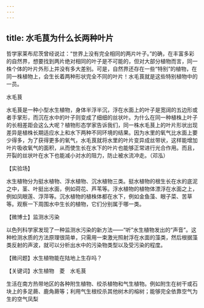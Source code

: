 ```yaml
---
---
---
```

title: 水毛茛为什么长两种叶片
---




哲学家莱布尼茨曾经说过：“世界上没有完全相同的两片叶子。”的确，在丰富多彩的自然界，想要找到两片绝对相同的叶子是不可能的，但对大部分植物而言，同一株个体的叶片外形上并没有多大差别。可是，自然界还存在一些“特别”的植物，在同一株植物上，会生长着两种形状完全不同的叶片！水毛茛就是这些特别植物中的一员。

水毛茛



水毛茛是一种小型水生植物，身体半浮半沉，浮在水面上的叶子是宽阔的五边形或者手掌形，而沉在水中的叶子则变成了细细的丝状叶。为什么在同一种植株上叶子的长相差距会这么大呢？植物形态学家告诉我们，同一株水毛茛上的叶片形状出现差异是植株长期适应水上和水下两种不同环境的结果。因为水里的氧气比水面上要少得多，为了获得更多的氧气，水毛茛就将水里的叶片变异成丝带状，这样能增加叶片吸收氧气的面积，从而使生长在水下的叶片也能够正常进行光合作用。而且，开裂的丝状叶在水下也能减小对水的阻力，防止被水流冲走。（邓泓）





【实验场】

水生植物分为挺水植物、浮水植物、沉水植物三类。挺水植物的根生长在水的底泥之中，茎、叶挺出水面，例如荷花、芦苇等。浮水植物的植物体漂浮在水面之上，例如凤眼莲、浮萍等。沉水植物的植株体都在水下，例如金鱼藻、眼子菜、苦草等。观察一下周围水中生长的植物，它们分别属于哪一类。

【微博士】监测水污染

以色列科学家发现了一种监测水污染的新方法——“听”水生植物发出的“声音”。这种检测水质的方法原理很简单，只需用一束激光照射浮在水面的藻类，然后根据藻类反射的声波，就可以分析出水中的污染物类型以及受污染的程度。

【微问题】水生植物能在陆地上生存吗？

【关键词】水生植物　菱　水毛茛





生活在南方热带地区的各种附生植物、绞杀植物和气生植物。例如附生在树干或石块上的多足蕨、鹿角蕨等；利用气生根绞杀其他树木的榕树；能够完全依靠空气为生的空气凤梨